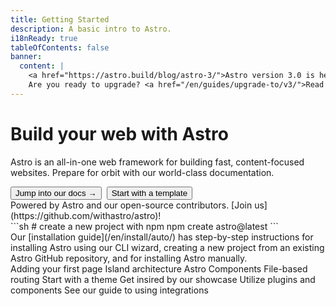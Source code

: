 ```yaml
---
title: Getting Started
description: A basic intro to Astro.
i18nReady: true
tableOfContents: false
banner:
  content: |
    <a href="https://astro.build/blog/astro-3/">Astro version 3.0 is here!</a>
    Are you ready to upgrade? <a href="/en/guides/upgrade-to/v3/">Read our upgrade guide</a>.
---
```



<Hero>
  <Fragment slot="hero-content">
    <h1>Build your web with Astro</h1>
    <p>
      Astro is an all-in-one web framework for building fast, content-focused websites.
      Prepare for orbit with our world-class documentation.
    </p>
    <div style="display: flex; flex-wrap: wrap; gap: 0.5rem;">
      <Button href="/en/install/auto/">Jump into our docs <b>→</b></Button>
      <Button variant="outline" href="https://astro.new/" icon="external">Start with a template</Button>
    </div>
  </Fragment>
  <Fragment slot="hero-facepile">
    Powered by Astro and our open-source contributors. [Join us](https://github.com/withastro/astro)!
  </Fragment>
</Hero>

<LandingContent>
  <Card title="Start your first project" icon="rocket">
    <div class="card-split not-content">
      <div>
        ```sh
        # create a new project with npm
        npm create astro@latest
        ```
      </div>
      <div>
        Our [installation guide](/en/install/auto/) has step-by-step instructions for installing Astro using our CLI wizard, creating a new project from an existing Astro GitHub repository, and for installing Astro manually.
      </div>
    </div>
  </Card>
  <CardGrid>
    <Card title="Learn" icon="open-book">
      <List>
        <Link href="/en/core-concepts/astro-pages/">Adding your first page</Link>
        <Link href="/en/concepts/islands/">Island architecture</Link>
        <Link href="/en/core-concepts/astro-components/">Astro Components</Link>
        <Link href="/en/core-concepts/routing/">File-based routing</Link>
      </List>
    </Card>
    <Card title="Extend" icon="puzzle">
      <List>
        <Link href="https://astro.build/themes/">Start with a theme</Link>
        <Link href="https://astro.build/showcase/">Get insired by our showcase</Link>
        <Link href="https://astro.build/integrations/">Utilize plugins and components</Link>
        <Link href="/en/guides/integrations-guide/">See our guide to using integrations</Link>
      </List>
    </Card>
  </CardGrid>
  <Discord title="Have a question or want to talk to the core team?" cta="Join our Discord"/>
</LandingContent>
